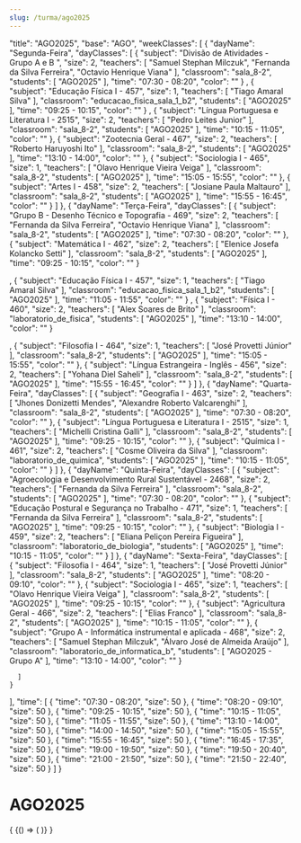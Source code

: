 ```yaml
---
slug: /turma/ago2025
---
```


  "title": "AGO2025",
  "base": "AGO",
  "weekClasses": [
    {
      "dayName": "Segunda-Feira",
      "dayClasses": [
        {
          "subject": "Divisão de Atividades - Grupo A e B ",
          "size": 2,
          "teachers": [
            "Samuel Stephan Milczuk",
            "Fernanda da Silva Ferreira",
            "Octavio Henrique Viana"
          ],
          "classroom": "sala_8-2",
          "students": [
            "AGO2025"
          ],
          "time": "07:30 - 08:20",
          "color": ""
        }
,
        {
          "subject": "Educação Física I - 457",
          "size": 1,
          "teachers": [
            "Tiago Amaral Silva"
          ],
          "classroom": "educacao_fisica_sala_1_b2",
          "students": [
            "AGO2025"
          ],
          "time": "09:25 - 10:15",
          "color": ""
        }
,
        {
          "subject": "Língua Portuguesa e Literatura I - 2515",
          "size": 2,
          "teachers": [
            "Pedro Leites Junior"
          ],
          "classroom": "sala_8-2",
          "students": [
            "AGO2025"
          ],
          "time": "10:15 - 11:05",
          "color": ""
        },
        {
          "subject": "Zootecnia Geral - 467",
          "size": 2,
          "teachers": [
            "Roberto Haruyoshi Ito"
          ],
          "classroom": "sala_8-2",
          "students": [
            "AGO2025"
          ],
          "time": "13:10 - 14:00",
          "color": ""
        },
        {
          "subject": "Sociologia I - 465",
          "size": 1,
          "teachers": [
            "Olavo Henrique Vieira Veiga"
          ],
          "classroom": "sala_8-2",
          "students": [
            "AGO2025"
          ],
          "time": "15:05 - 15:55",
          "color": ""
        },
        {
          "subject": "Artes I - 458",
          "size": 2,
          "teachers": [
            "Josiane Paula Maltauro"
          ],
          "classroom": "sala_8-2",
          "students": [
            "AGO2025"
          ],
          "time": "15:55 - 16:45",
          "color": ""
        }
      ]
    },
    {
      "dayName": "Terça-Feira",
      "dayClasses": [
        {
          "subject": "Grupo B - Desenho Técnico e Topografia - 469",
          "size": 2,
          "teachers": [
            "Fernanda da Silva Ferreira",
            "Octavio Henrique Viana"
          ],
          "classroom": "sala_8-2",
          "students": [
            "AGO2025"
          ],
          "time": "07:30 - 08:20",
          "color": ""
        },
        {
          "subject": "Matemática I - 462",
          "size": 2,
          "teachers": [
            "Elenice Josefa Kolancko Setti"
          ],
          "classroom": "sala_8-2",
          "students": [
            "AGO2025"
          ],
          "time": "09:25 - 10:15",
          "color": ""
        }

,
        {
          "subject": "Educação Física I - 457",
          "size": 1,
          "teachers": [
            "Tiago Amaral Silva"
          ],
          "classroom": "educacao_fisica_sala_1_b2",
          "students": [
            "AGO2025"
          ],
          "time": "11:05 - 11:55",
          "color": ""
        }
,
        {
          "subject": "Física I - 460",
          "size": 2,
          "teachers": [
            "Alex Soares de Brito"
          ],
          "classroom": "laboratorio_de_fisica",
          "students": [
            "AGO2025"
          ],
          "time": "13:10 - 14:00",
          "color": ""
        }

,
        {
          "subject": "Filosofia I - 464",
          "size": 1,
          "teachers": [
            "José Provetti Júnior"
          ],
          "classroom": "sala_8-2",
          "students": [
            "AGO2025"
          ],
          "time": "15:05 - 15:55",
          "color": ""
        },
        {
          "subject": "Língua Estrangeira - Inglês - 456",
          "size": 2,
          "teachers": [
            "Yohana Diel Saheli"
          ],
          "classroom": "sala_8-2",
          "students": [
            "AGO2025"
          ],
          "time": "15:55 - 16:45",
          "color": ""
        }
      ]
    },
    {
      "dayName": "Quarta-Feira",
      "dayClasses": [
        {
          "subject": "Geografia I - 463",
          "size": 2,
          "teachers": [
            "Jhones Donizetti Mendes",
            "Alexandre Roberto Valcarenghi"
          ],
          "classroom": "sala_8-2",
          "students": [
            "AGO2025"
          ],
          "time": "07:30 - 08:20",
          "color": ""
        },
        {
          "subject": "Língua Portuguesa e Literatura I - 2515",
          "size": 1,
          "teachers": [
            "Michelli Cristina Galli"
          ],
          "classroom": "sala_8-2",
          "students": [
            "AGO2025"
          ],
          "time": "09:25 - 10:15",
          "color": ""
        },
        {
          "subject": "Química I - 461",
          "size": 2,
          "teachers": [
            "Cosme Oliveira da Silva"
          ],
          "classroom": "laboratorio_de_quimica",
          "students": [
            "AGO2025"
          ],
          "time": "10:15 - 11:05",
          "color": ""
        }
      ]
    },
    {
      "dayName": "Quinta-Feira",
      "dayClasses": [
        {
          "subject": "Agroecologia e Desenvolvimento Rural Sustentável - 2468",
          "size": 2,
          "teachers": [
            "Fernanda da Silva Ferreira"
          ],
          "classroom": "sala_8-2",
          "students": [
            "AGO2025"
          ],
          "time": "07:30 - 08:20",
          "color": ""
        },
        {
          "subject": "Educação Postural e Segurança no Trabalho - 471",
          "size": 1,
          "teachers": [
            "Fernanda da Silva Ferreira"
          ],
          "classroom": "sala_8-2",
          "students": [
            "AGO2025"
          ],
          "time": "09:25 - 10:15",
          "color": ""
        },
        {
          "subject": "Biologia I - 459",
          "size": 2,
          "teachers": [
            "Eliana Peliçon Pereira Figueira"
          ],
          "classroom": "laboratorio_de_biologia",
          "students": [
            "AGO2025"
          ],
          "time": "10:15 - 11:05",
          "color": ""
        }
      ]
    },
    {
      "dayName": "Sexta-Feira",
      "dayClasses": [
        {
          "subject": "Filosofia I - 464",
          "size": 1,
          "teachers": [
            "José Provetti Júnior"
          ],
          "classroom": "sala_8-2",
          "students": [
            "AGO2025"
          ],
          "time": "08:20 - 09:10",
          "color": ""
        },
        {
          "subject": "Sociologia I - 465",
          "size": 1,
          "teachers": [
            "Olavo Henrique Vieira Veiga"
          ],
          "classroom": "sala_8-2",
          "students": [
            "AGO2025"
          ],
          "time": "09:25 - 10:15",
          "color": ""
        },
        {
          "subject": "Agricultura Geral - 466",
          "size": 2,
          "teachers": [
            "Elias Franco"
          ],
          "classroom": "sala_8-2",
          "students": [
            "AGO2025"
          ],
          "time": "10:15 - 11:05",
          "color": ""
        },
        {
          "subject": "Grupo A - Informática instrumental e aplicada - 468",
          "size": 2,
          "teachers": [
            "Samuel Stephan Milczuk",
            "Álvaro José de Almeida Araújo"
          ],
          "classroom": "laboratorio_de_informatica_b",
          "students": [
            "AGO2025 - Grupo A"
          ],
          "time": "13:10 - 14:00",
          "color": ""
        }

      ]
    }
  ],
  "time": [
    {
      "time": "07:30 - 08:20",
      "size": 50
    },
    {
      "time": "08:20 - 09:10",
      "size": 50
    },
    {
      "time": "09:25 - 10:15",
      "size": 50
    },
    {
      "time": "10:15 - 11:05",
      "size": 50
    },
    {
      "time": "11:05 - 11:55",
      "size": 50
    },
    {
      "time": "13:10 - 14:00",
      "size": 50
    },
    {
      "time": "14:00 - 14:50",
      "size": 50
    },
    {
      "time": "15:05 - 15:55",
      "size": 50
    },
    {
      "time": "15:55 - 16:45",
      "size": 50
    },
    {
      "time": "16:45 - 17:35",
      "size": 50
    },
    {
      "time": "19:00 - 19:50",
      "size": 50
    },
    {
      "time": "19:50 - 20:40",
      "size": 50
    },
    {
      "time": "21:00 - 21:50",
      "size": 50
    },
    {
      "time": "21:50 - 22:40",
      "size": 50
    }
  ]
}

# AGO2025

<div>
  {
    <BrowserOnly>
      {() => (
        <Grid
          title={data.title}
          weekClasses={data.weekClasses}
          time={data.time}
        />
      )}
    </BrowserOnly>
  }
</div>
